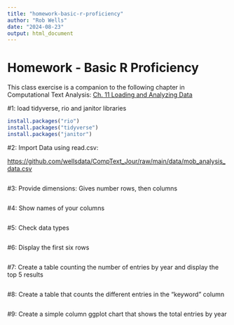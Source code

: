 ```yaml
---
title: "homework-basic-r-proficiency"
author: "Rob Wells"
date: "2024-08-23"
output: html_document
---
```


# Homework - Basic R Proficiency

This class exercise is a companion to the following chapter in Computational Text Analysis: [Ch. 11 Loading and Analyzing Data](https://wellsdata.github.io/CompText_Jour/docs/r-load-analyze-visualize.html)

#1: load tidyverse, rio and janitor libraries

```r
install.packages("rio")
install.packages("tidyverse")
install.packages("janitor")

```

#2: Import Data using read.csv:

<https://github.com/wellsdata/CompText_Jour/raw/main/data/mob_analysis_data.csv>

```r

```

#3: Provide dimensions: Gives number rows, then columns

```r
```

#4: Show names of your columns

```r

```

#5: Check data types

```r

```

#6: Display the first six rows

```r

```

#7: Create a table counting the number of entries by year and display the top 5 results

```r


```

#8: Create a table that counts the different entries in the "keyword" column

```r


```

#9: Create a simple column ggplot chart that shows the total entries by year

```r

```
